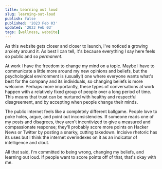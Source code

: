 ```yaml
---
title: Learning out loud
slug: learning-out-loud
publish: false
published: '2023 Feb 03'
updated: '2023 Feb 03'
tags: [wellness, website]
---
```


As this website gets closer and closer to launch, I've noticed a growing anxiety
around it. As best I can tell, it's because everything I say here feels so
public and so _permanent_.

At work I have the freedom to change my mind
on a topic. Maybe I have to communicate a little more around my new opinions
and beliefs, but the psychological environment is (usually!) one where everyone
wants what's best for the company and its individuals, so changing beliefs is
more welcome. Perhaps more importantly, these types of conversations at work
happen with a relatively fixed group of people over a long period of time. This
means that trust can be nurtured with healthy and respectful disagreement, and by
accepting when people change their minds.

The public internet feels like a completely different ballgame. People love to
poke holes, argue, and point out inconsistencies. If someone reads one of my
posts and disagrees, they aren't incentivized to give a measured and compassionate
response; they'll probably score more points on Hacker News or Twitter by posting
a snarky, cutting takedown. Incisive rhetoric has its uses but I think the internet
overindexes on it as an indicator of intelligence and clout.

All that said, I'm committed to being wrong, changing my beliefs, and learning out loud. If
people want to score points off of that, that's okay with me.
